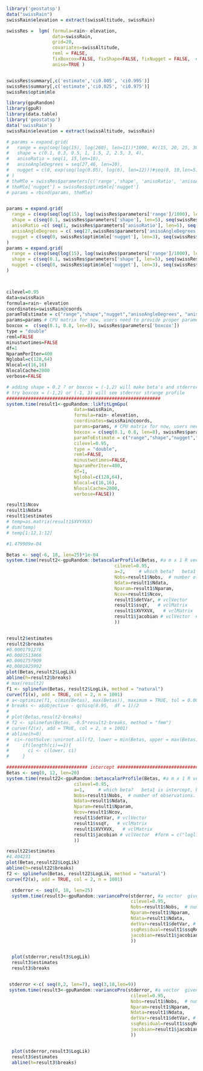 <!--
%\VignetteEngine{knitr::knitr}
%\VignetteIndexEntry{loglikelihood_p}
-->
```r
library('geostatsp')
data("swissRain")
swissRain$elevation = extract(swissAltitude, swissRain)

swissRes =  lgm( formula=rain~ elevation, 
                 data=swissRain, 
                 grid=20,
                 covariates=swissAltitude, 
                 reml = FALSE,
                 fixBoxcox=FALSE, fixShape=FALSE, fixNugget = FALSE,  #Set to FALSE to estimate the nugget effect parameter.
                 aniso=TRUE )


swissRes$summary[,c('estimate','ci0.005', 'ci0.995')]
swissRes$summary[,c('estimate','ci0.025', 'ci0.975')]
swissRes$optim$mle
```






```r
library(gpuRandom)
library(gpuR)
library(data.table)
library('geostatsp')
data('swissRain')
swissRain$elevation = extract(swissAltitude, swissRain)

# params = expand.grid(
#   range = exp(seq(log(15), log(260), len=11))*1000, #c(15, 20, 25, 30, 35, 40,  60,  80, 100, 120, 130, 140, 150, 170, 180, 190, 200, 220, 250)*1000,#exp(seq(log(10), log(250), len=12)), #
#   shape = c(0.1, 0.3, 0.5, 1, 1.5, 2, 2.5, 3, 4),
#   anisoRatio = seq(1, 15,len=10),
#   anisoAngleDegrees = seq(27,46, len=10),
#   nugget = c(0, exp(seq(log(0.05), log(6), len=12)))#seq(0, 10,len=5)     # at least c(0,5) to avoid that strange profile
# )
# theMle = swissRes$parameters[c('range','shape', 'anisoRatio', 'anisoAngleDegrees', 'nugget')]
# theMle['nugget'] = swissRes$optim$mle['nugget']
# params = rbind(params, theMle)


params = expand.grid(
  range = c(exp(seq(log(15), log(swissRes$parameters['range']/1000), len=6))*1000, exp(seq(log(swissRes$parameters['range']/1000+5), log(250), len=6))*1000),
  shape = c(seq(0.1, swissRes$parameters['shape'], len=5), seq(swissRes$parameters['shape']+0.5, 6, len=5)),
  anisoRatio =c( seq(1, swissRes$parameters['anisoRatio'], len=5), seq(swissRes$parameters['anisoRatio']+1, 12, len=5) ),
  anisoAngleDegrees = c( seq(27,swissRes$parameters['anisoAngleDegrees'], len=5),  seq(swissRes$parameters['anisoAngleDegrees']+2, 46, len=5)),
  nugget = c(seq(0, swissRes$optim$mle['nugget'], len=3), seq(swissRes$optim$mle['nugget']+0.5, 8, len=8))
)
params = expand.grid(
  range = c(exp(seq(log(15), log(swissRes$parameters['range']/1000), len=6))*1000, exp(seq(log(swissRes$parameters['range']/1000+5), log(250), len=6))*1000),
  shape = c(seq(0.1, swissRes$parameters['shape'], len=5), seq(swissRes$parameters['shape']+0.5, 6, len=5)),
  nugget = c(seq(0, swissRes$optim$mle['nugget'], len=3), seq(swissRes$optim$mle['nugget']+0.5, 8, len=8))
)



cilevel=0.95
data=swissRain
formula=rain~ elevation
coordinates=swissRain@coords
paramToEstimate = c("range","shape","nugget","anisoAngleDegrees", "anisoRatio", "boxcox")
params=params # CPU matrix for now, users need to provide proper parameters given their specific need
boxcox =  c(seq(0.1, 0.8, len=8), swissRes$parameters['boxcox'])
type = "double"
reml=FALSE
minustwotimes=FALSE
df=1
NparamPerIter=400
Nglobal=c(128,64)
Nlocal=c(16,16)
NlocalCache=2800
verbose=FALSE

# adding shape = 0.2 ? or boxcox = (-1,2) will make beta's and stderror's profile strange,
# try boxcox = (-1,2) or (-1, 3) will see stderror strange profile
#########################################################
system.time(result1<-gpuRandom::likfitLgmGpu(
                         data=swissRain,
                         formula=rain~ elevation, 
                         coordinates=swissRain@coords,
                         params=params, # CPU matrix for now, users need to provide proper parameters given their specific need
                         boxcox = c(seq(0.1, 0.8, len=8), swissRes$parameters['boxcox']),# (seq(-1,3,len=8),
                         paramToEstimate = c("range","shape","nugget","anisoAngleDegrees", "anisoRatio", "boxcox"), #variance and regression parameters are always estimated
                         cilevel=0.95,
                         type = "double",
                         reml=FALSE, 
                         minustwotimes=FALSE,
                         NparamPerIter=400,
                         df=1,
                         Nglobal=c(128,64),
                         Nlocal=c(16,16),
                         NlocalCache=2800,
                         verbose=FALSE))

result1$Ncov
result1$Ndata
result1$estimates
# temp=as.matrix(result1$XVYXVX)
# dim(temp)
# temp[1:12,1:12]

#1.479909e-04
```




```r
Betas <- seq(-6, 18, len=25)*1e-04
system.time(result2<-gpuRandom::betascalarProfile(Betas, #a m x 1 R vector  given by the user 
                                        cilevel=0.95,                         
                                        a=2,     # which beta?   beta1 is intercept, beta2 is first covariate
                                        Nobs=result1$Nobs,  # number of observations.
                                        Ndata=result1$Ndata,
                                        Nparam=result1$Nparam,
                                        Ncov=result1$Ncov,
                                        result1$detVar, # vclVector
                                        result1$ssqY,   # vclMatrix
                                        result1$XVYXVX,   # vclMatrix
                                        result1$jacobian # vclVector  #form = c("loglik", "profileforBeta"),
                                        ))


result2$estimates
result2$breaks
#0.0001791278
#0.0001513466
#0.0001757909
#0.0001825992
plot(Betas,result2$LogLik)
abline(h=result2$breaks)
# max(result2)
f1 <- splinefun(Betas, result2$LogLik, method = "natural")
curve(f1(x), add = TRUE, col = 2, n = 1001)
# a<-optimize(f1, c(min(Betas), max(Betas)), maximum = TRUE, tol = 0.0001)
# breaks <- a$objective - qchisq(0.95,  df = 1)/2
# 
# plot(Betas,result2-breaks)
# f2 <- splinefun(Betas, -0.5*result2-breaks, method = "fmm")
# curve(f2(x), add = TRUE, col = 2, n = 1001)
# abline(h=0)
#  ci<-rootSolve::uniroot.all(f2, lower = min(Betas, upper = max(Betas))
#     if(length(ci)==1){
#       ci <- c(lower, ci)
#     }

############################## intercept ########################################
Betas <- seq(0, 12, len=20)
system.time(result22<-gpuRandom::betascalarProfile(Betas, #a m x 1 R vector  given by the user 
                         cilevel=0.95,                         
                         a=1,     # which beta?   beta1 is intercept, beta2 is first covariate
                         Nobs=result1$Nobs,  # number of observations.
                         Ndata=result1$Ndata,
                         Nparam=result1$Nparam,
                         Ncov=result1$Ncov,
                         result1$detVar, # vclVector
                         result1$ssqY,   # vclMatrix
                         result1$XVYXVX,   # vclMatrix
                         result1$jacobian # vclVector  #form = c("loglik", "profileforBeta"),
                         ))

result22$estimates
#4.404231
plot(Betas,result22$LogLik)
abline(h=result22$breaks)
f2 <- splinefun(Betas, result22$LogLik, method = "natural")
curve(f2(x), add = TRUE, col = 2, n = 1001)
```



```r
  stderror <- seq(0, 18, len=25)
  system.time(result3<-gpuRandom::variancePro(stderror, #a vector  given by the user 
                                              cilevel=0.95,
                                              Nobs=result1$Nobs,  # number of observations.
                                              Nparam=result1$Nparam,
                                              Ndata=result1$Ndata,
                                              detVar=result1$detVar, # vclVector
                                              ssqResidual=result1$ssqResidual,   # vclMatrix
                                              jacobian=result1$jacobian # vclVector  #form = c("loglik", "profileforBeta"),
                                              ))


  plot(stderror,result3$LogLik)
  result3$estimates
  result3$breaks


 stderror <-c( seq(0,2, len=7), seq(3,18,len=9))
 system.time(result3<-gpuRandom::variancePro(stderror, #a vector  given by the user 
                                              cilevel=0.95,
                                              Nobs=result1$Nobs,  # number of observations.
                                              Nparam=result1$Nparam,
                                              Ndata=result1$Ndata,
                                              detVar=result1$detVar, # vclVector
                                              ssqResidual=result1$ssqResidual,   # vclMatrix
                                              jacobian=result1$jacobian # vclVector  #form = c("loglik", "profileforBeta"),
                                              ))


  plot(stderror,result3$LogLik)
  result3$estimates
  abline(h=result3$breaks)

```





























